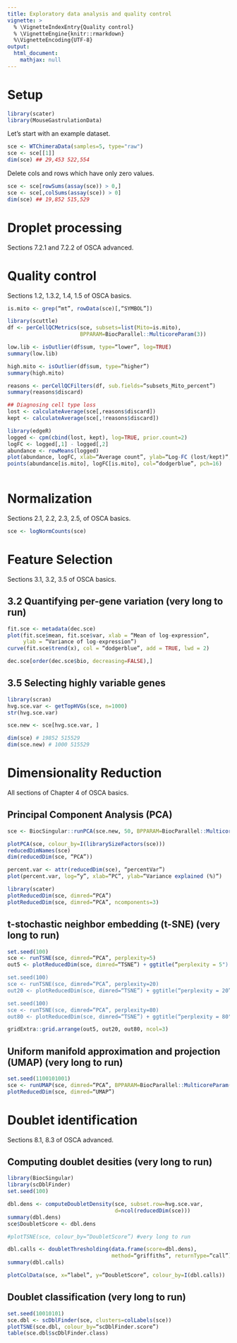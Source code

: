 ```yaml
---
title: Exploratory data analysis and quality control
vignette: >
  % \VignetteIndexEntry{Quality control}
  % \VignetteEngine{knitr::rmarkdown}
  %\VignetteEncoding{UTF-8}
output:
  html_document:
    mathjax: null   
---
```


# Setup

```r
library(scater)
library(MouseGastrulationData)
```

Let's start with an example dataset.

```r
sce <- WTChimeraData(samples=5, type="raw")
sce <- sce[[1]]
dim(sce) ## 29,453 522,554
```
Delete cols and rows which have only zero values.

```r
sce <- sce[rowSums(assay(sce)) > 0,]
sce <- sce[,colSums(assay(sce)) > 0]
dim(sce) ## 19,852 515,529
```

# Droplet processing

Sections 7.2.1 and 7.2.2 of OSCA advanced.

# Quality control

Sections 1.2, 1.3.2, 1.4, 1.5 of OSCA basics.

```r
is.mito <- grep(“mt”, rowData(sce)[,“SYMBOL”])

library(scuttle)
df <- perCellQCMetrics(sce, subsets=list(Mito=is.mito),
                       BPPARAM=BiocParallel::MulticoreParam(3))

low.lib <- isOutlier(df$sum, type=“lower”, log=TRUE)
summary(low.lib)

high.mito <- isOutlier(df$sum, type=“higher”)
summary(high.mito)

reasons <- perCellQCFilters(df, sub.fields=“subsets_Mito_percent”)
summary(reasons$discard)

## Diagnosing cell type loss
lost <- calculateAverage(sce[,reasons$discard])
kept <- calculateAverage(sce[,!reasons$discard])

library(edgeR)
logged <- cpm(cbind(lost, kept), log=TRUE, prior.count=2)
logFC <- logged[,1] - logged[,2]
abundance <- rowMeans(logged)
plot(abundance, logFC, xlab=“Average count”, ylab=“Log-FC (lost/kept)“, pch=16)
points(abundance[is.mito], logFC[is.mito], col=“dodgerblue”, pch=16)
                       
```

# Normalization

Sections 2.1, 2.2, 2.3, 2.5, of OSCA basics.

```r
sce <- logNormCounts(sce)
```

# Feature Selection

Sections 3.1, 3.2, 3.5 of OSCA basics.

## 3.2 Quantifying per-gene variation (very long to run)
```r
fit.sce <- metadata(dec.sce)
plot(fit.sce$mean, fit.sce$var, xlab = “Mean of log-expression”,
     ylab = “Variance of log-expression”)
curve(fit.sce$trend(x), col = “dodgerblue”, add = TRUE, lwd = 2)

dec.sce[order(dec.sce$bio, decreasing=FALSE),]
```

## 3.5 Selecting highly variable genes
```r
library(scran)
hvg.sce.var <- getTopHVGs(sce, n=1000)
str(hvg.sce.var)

sce.new <- sce[hvg.sce.var, ]

dim(sce) # 19852 515529
dim(sce.new) # 1000 515529
```


# Dimensionality Reduction

All sections of Chapter 4 of OSCA basics.

## Principal Component Analysis (PCA)
```r
sce <- BiocSingular::runPCA(sce.new, 50, BPPARAM=BiocParallel::MulticoreParam(2), BSPARAM=BiocSingular::RandomParam())

plotPCA(sce, colour_by=I(librarySizeFactors(sce)))
reducedDimNames(sce)
dim(reducedDim(sce, “PCA”))

percent.var <- attr(reducedDim(sce), “percentVar”)
plot(percent.var, log=“y”, xlab=“PC”, ylab=“Variance explained (%)“)

library(scater)
plotReducedDim(sce, dimred=“PCA”)
plotReducedDim(sce, dimred=“PCA”, ncomponents=3)
```

## t-stochastic neighbor embedding (t-SNE) (very long to run)
```r
set.seed(100)
sce <- runTSNE(sce, dimred=“PCA”, perplexity=5)
out5 <- plotReducedDim(sce, dimred=“TSNE”) + ggtitle(“perplexity = 5")

set.seed(100)
sce <- runTSNE(sce, dimred=“PCA”, perplexity=20)
out20 <- plotReducedDim(sce, dimred=“TSNE”) + ggtitle(“perplexity = 20”)

set.seed(100)
sce <- runTSNE(sce, dimred=“PCA”, perplexity=80)
out80 <- plotReducedDim(sce, dimred=“TSNE”) + ggtitle(“perplexity = 80")

gridExtra::grid.arrange(out5, out20, out80, ncol=3)
```

## Uniform manifold approximation and projection (UMAP) (very long to run)
```r
set.seed(1100101001)
sce <- runUMAP(sce, dimred=“PCA”, BPPARAM=BiocParallel::MulticoreParam(3))
plotReducedDim(sce, dimred=“UMAP”)
```

# Doublet identification

Sections 8.1, 8.3 of OSCA advanced.

## Computing doublet desities (very long to run)
```r
library(BiocSingular)
library(scDblFinder)
set.seed(100)

dbl.dens <- computeDoubletDensity(sce, subset.row=hvg.sce.var,
                                  d=ncol(reducedDim(sce)))
summary(dbl.dens)
sce$DoubletScore <- dbl.dens

#plotTSNE(sce, colour_by=“DoubletScore”) #very long to run

dbl.calls <- doubletThresholding(data.frame(score=dbl.dens),
                                 method=“griffiths”, returnType=“call”)
summary(dbl.calls)

plotColData(sce, x=“label”, y=“DoubletScore”, colour_by=I(dbl.calls))
```

## Doublet classification (very long to run)
```r
set.seed(10010101)
sce.dbl <- scDblFinder(sce, clusters=colLabels(sce))
plotTSNE(sce.dbl, colour_by=“scDblFinder.score”)
table(sce.dbl$scDblFinder.class)
```

